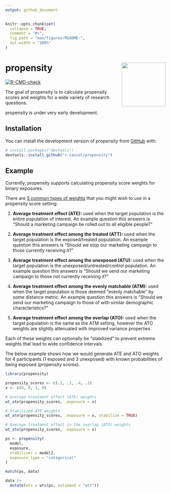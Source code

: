 ```yaml
---
output: github_document
---
```


<!-- README.md is generated from README.Rmd. Please edit that file -->

```r
knitr::opts_chunk$set(
  collapse = TRUE, 
  comment = "#>",
  fig.path = "man/figures/README-",
  out.width = "100%"
)
```

# propensity <img src="man/figures/logo.png" align="right" height="138" />

<!-- badges: start -->
[![R-CMD-check](https://github.com/malcolmbarrett/propensity/actions/workflows/R-CMD-check.yaml/badge.svg)](https://github.com/malcolmbarrett/propensity/actions/workflows/R-CMD-check.yaml)
<!-- badges: end -->

The goal of propensity is to calculate propensity scores and weights for a wide variety of research questions.

propensity is under very early development.

## Installation

You can install the development version of propensity from [GitHub](https://github.com/) with:

``` r
# install.packages("devtools")
devtools::install_github("r-causal/propensity")
```

## Example

Currently, propensity supports calculating propensity score weights for binary exposures.

There are [5 common types of weights](https://www.r-causal.org/chapters/chapter-10.html) that you might wish to use in a propensity score setting: 

1. **Average treatment effect (ATE):** used when the target population is the entire population of interest. An example question this answers is "Should a marketing campaign be rolled out to all eligible people?"

2. **Average treatment effect among the treated (ATT):** used when the target population is the exposed/treated population. An example question this answers is "Should we stop our marketing campaign to those currently receiving it?"

3. **Average treatment effect among the unexposed (ATU):** used when the target population is the unexposed/untreated/control population. An example question this answers is "Should we send our marketing campaign to those not currently receiving it?"

4. **Average treatment effect among the evenly matchable (ATM):** used when the target population is those deemed “evenly matchable” by some distance metric. An example question this answers is "Should we send our marketing campaign to those of with similar demographic characteristics?"

5. **Average treatment effect among the overlap (ATO):** used when the target population is the same as the ATM setting, however the ATO weights are slightly attenuated with improved variance properties.

Each of these weights can optionally be "stabilized" to prevent extreme weights that lead to wide confidence intervals. 

The below example shows how we would generate ATE and ATO weights for 4 participants (1 exposed and 3 unexposed) with known probabilities of being exposed (propensity scores). 

```r
library(propensity)

propensity_scores <- c(.1, .3, .4, .3)
x <- c(0, 0, 1, 0)

# Average treatment effect (ATE) weights
wt_ate(propensity_scores, .exposure = x)

# Stabilized ATE weights
wt_ate(propensity_scores, .exposure = x, stabilize = TRUE)

# Average treatment effect in the overlap (ATO) weights
wt_ato(propensity_scores, .exposure = x)
```


```r
ps <- propensity(
  model, 
  exposure, 
  stabilizer = model2, 
  exposure_type = "categorical"
)

match(ps, data)

data |> 
  mutate(wts = wts(ps, estimand = "att"))
```

